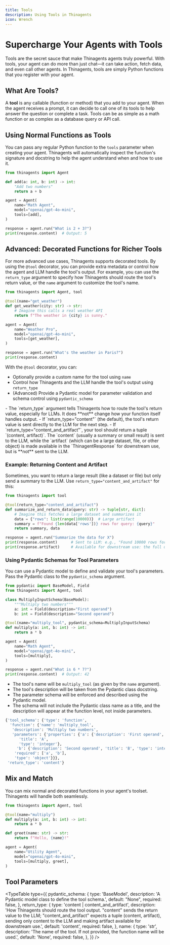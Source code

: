 ```yaml
---
title: Tools
description: Using Tools in Thinagents
icon: Wrench
---
```



# Supercharge Your Agents with Tools

Tools are the secret sauce that make Thinagents agents truly powerful. With tools, your agent can do more than just chat—it can take action, fetch data, and even call other agents. In Thinagents, tools are simply Python functions that you register with your agent.

## What Are Tools?

A **tool** is any callable (function or method) that you add to your agent. When the agent receives a prompt, it can decide to call one of its tools to help answer the question or complete a task. Tools can be as simple as a math function or as complex as a database query or API call.

## Using Normal Functions as Tools

You can pass any regular Python function to the `tools` parameter when creating your agent. Thinagents will automatically inspect the function's signature and docstring to help the agent understand when and how to use it.

```py
from thinagents import Agent

def add(a: int, b: int) -> int:
    "Add two numbers"
    return a + b

agent = Agent(
    name="Math Agent",
    model="openai/gpt-4o-mini",
    tools=[add],
)

response = agent.run("What is 2 + 3?")
print(response.content)  # Output: 5
```

## Advanced: Decorated Functions for Richer Tools

For more advanced use cases, Thinagents supports decorated tools. By using the `@tool` decorator, you can provide extra metadata or control how the agent and LLM handle the tool's output. For example, you can use the `return_type` argument to specify how Thinagents should route the tool's return value, or the `name` argument to customize the tool's name.

```py
from thinagents import Agent, tool

@tool(name="get_weather")
def get_weather(city: str) -> str:
    # Imagine this calls a real weather API
    return f"The weather in {city} is sunny."

agent = Agent(
    name="Weather Pro",
    model="openai/gpt-4o-mini",
    tools=[get_weather],
)

response = agent.run("What's the weather in Paris?")
print(response.content)
```

With the `@tool` decorator, you can:

- Optionally provide a custom name for the tool using `name`
- Control how Thinagents and the LLM handle the tool's output using `return_type`
- (Advanced) Provide a Pydantic model for parameter validation and schema control using `pydantic_schema`

<Callout title="Notes">
- The `return_type` argument tells Thinagents how to route the tool's return value, especially for LLMs. It does **not** change how your function itself handles output.
- If `return_type="content"` (the default), the tool's return value is sent directly to the LLM for the next step.
- If `return_type="content_and_artifact"`, your tool should return a tuple `(content, artifact)`. The `content` (usually a summary or small result) is sent to the LLM, while the `artifact` (which can be a large dataset, file, or other object) is made available in the `ThinagentResponse` for downstream use, but is **not** sent to the LLM.
</Callout>

### Example: Returning Content and Artifact

Sometimes, you want to return a large result (like a dataset or file) but only send a summary to the LLM. Use `return_type="content_and_artifact"` for this:

```py
from thinagents import tool

@tool(return_type="content_and_artifact")
def summarize_and_return_data(query: str) -> tuple[str, dict]:
    # Imagine this fetches a large dataset and summarizes it
    data = {"rows": list(range(10000))}  # Large artifact
    summary = f"Found {len(data['rows'])} rows for query: {query}"
    return summary, data

response = agent.run("Summarize the data for X")
print(response.content)      # Sent to LLM: e.g., "Found 10000 rows for query: X"
print(response.artifact)     # Available for downstream use: the full data
```

### Using Pydantic Schemas for Tool Parameters

You can use a Pydantic model to define and validate your tool's parameters. Pass the Pydantic class to the `pydantic_schema` argument.

```py
from pydantic import BaseModel, Field
from thinagents import Agent, tool

class MultiplyInputSchema(BaseModel):
    """Multiply two numbers"""
    a: int = Field(description="First operand")
    b: int = Field(description="Second operand")

@tool(name="multiply_tool", pydantic_schema=MultiplyInputSchema)
def multiply(a: int, b: int) -> int:
    return a * b

agent = Agent(
    name="Math Agent",
    model="openai/gpt-4o-mini",
    tools=[multiply],
)

response = agent.run("What is 6 * 7?")
print(response.content)  # Output: 42
```

- The tool's name will be `multiply_tool` (as given by the `name` argument).
- The tool's description will be taken from the Pydantic class docstring.
- The parameter schema will be enforced and described using the Pydantic model.
- The schema will not include the Pydantic class name as a title, and the description will appear at the function level, not inside parameters.


```bash
{'tool_schema': {'type': 'function',
  'function': {'name': 'multiply_tool',
   'description': 'Multiply two numbers',
   'parameters': {'properties': {'a': {'description': 'First operand',
      'title': 'A',
      'type': 'integer'},
     'b': {'description': 'Second operand', 'title': 'B', 'type': 'integer'}},
    'required': ['a', 'b'],
    'type': 'object'}}},
 'return_type': 'content'}
```


## Mix and Match

You can mix normal and decorated functions in your agent's toolset. Thinagents will handle both seamlessly.

```py
from thinagents import Agent, tool

@tool(name="multiply")
def multiply(a: int, b: int) -> int:
    return a * b

def greet(name: str) -> str:
    return f"Hello, {name}!"

agent = Agent(
    name="Utility Agent",
    model="openai/gpt-4o-mini",
    tools=[multiply, greet],
)
```

## Tool Parameters

<TypeTable
  type={{
    pydantic_schema: {
      type: 'BaseModel',
      description: 'A Pydantic model class to define the tool schema.',
      default: "None",
      required: false,
},
    return_type: {
      type: 'content | content_and_artifact',
      description: 'How Thinagents should route the tool output. "content" sends the return value to the LLM; "content_and_artifact" expects a tuple (content, artifact), sending only content to the LLM and making artifact available for downstream use.',
      default: 'content',
      required: false,
    },
    name: {
      type: 'str',
      description: 'The name of the tool. If not provided, the function name will be used.',
      default: 'None',
      required: false,
    },
  }}
/> 